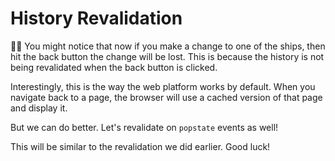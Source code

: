 # History Revalidation

<EpicVideo url="https://www.epicreact.dev/workshops/react-server-components/history-revalidation" />

👨‍💼 You might notice that now if you make a change to one of the ships, then hit
the back button the change will be lost. This is because the history is not
being revalidated when the back button is clicked.

Interestingly, this is the way the web platform works by default. When you
navigate back to a page, the browser will use a cached version of that page and
display it.

But we can do better. Let's revalidate on `popstate` events as well!

This will be similar to the revalidation we did earlier. Good luck!
